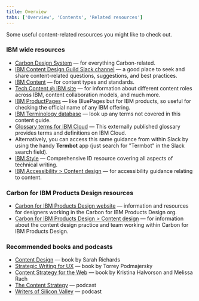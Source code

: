 ```yaml
---
title: Overview
tabs: ['Overview', 'Contents', 'Related resources']
---
```



<PageDescription>

Some useful content-related resources you might like to check out.

</PageDescription>

### IBM wide resources
- [Carbon Design System](https://www.carbondesignsystem.com/) — for everything Carbon-related.
- [IBM Content Design Guild Slack channel](https://ibm-studios.slack.com/archives/CAKNY6LSV) — a 
good place to seek and share content-related questions, suggestions, and best practices.
- [IBM Content](https://w3.ibm.com/standards/ibm-content/) — for content types and standards.
- [Tech Content @ IBM site](https://w3.ibm.com/w3publisher/tech-content-at-ibm) — for 
information about different content roles across IBM, content collaboration models, and much more.
- [IBM ProductPages](https://w3.ibm.com/systems/productpages/) — like BluePages 
but for IBM products, so useful for checking the official name of any IBM offering.
- [IBM Terminology database](https://w3.ibm.com/standards/terminology/cgi-bin/lookup.pl) — look up any 
terms not covered in this content guide. 
- [Glossary terms for IBM Cloud](https://cloud.ibm.com/docs/overview?topic=overview-glossary) — 
This externally published glossary provides terms and definitions on IBM Cloud. 
- Alternatively, you can access this same guidance from within Slack by using the handy **Termbot** app (just search for "Termbot" in the Slack search field).
- [IBM Style](https://www-03preprod.ibm.com/support/knowledgecenter/ibm_style/about.html) — 
Comprehensive ID resource covering all aspects of technical writing.
- [IBM Accessibility > Content design](https://www.ibm.com/able/toolkit/design/content/text-equivalents/) — 
for accessibility guidance relating to content.

### Carbon for IBM Products Design resources
- [Carbon for IBM Products Design website](https://pages.github.ibm.com/cdai-design/) — information and resources for 
designers working in the Carbon for IBM Products Design org.
- [Carbon for IBM Products Design > Content design](https://pages.github.ibm.com/cdai-design/practices/content-design/overview) — 
for information about the content design practice and team working within Carbon for IBM Products Design.



### Recommended books and podcasts
- [Content Design](https://contentdesign.london/store/the-content-design-book/) — book by Sarah Richards
- [Strategic Writing for UX](https://learning.oreilly.com/library/view/strategic-writing-for/9781492049388/) — book by Torrey Podmajersky
- [Content Strategy for the Web](https://learning.oreilly.com/library/view/content-strategy-for/9780132883269/) — book by Kristina Halvorson and Melissa Rach
- [The Content Strategy](https://www.contentstrategy.com/podcast) — podcast
- [Writers of Silicon Valley](https://www.writersofsiliconvalley.com/) — podcast
